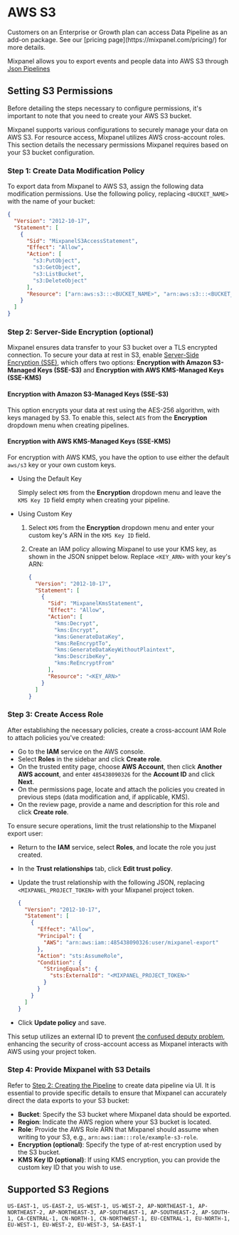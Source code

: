 
# AWS S3

<Callout type="info">
  Customers on an Enterprise or Growth plan can access Data Pipeline as an add-on package. See our [pricing page](https://mixpanel.com/pricing/) for more details.
</Callout>

Mixpanel allows you to export events and people data into AWS S3 through [Json Pipelines](/docs/data-pipelines)

## Setting S3 Permissions

Before detailing the steps necessary to configure permissions, it's important to note that you need to create your AWS S3 bucket.

Mixpanel supports various configurations to securely manage your data on AWS S3. For resource access, Mixpanel utilizes AWS cross-account roles. This section details the necessary permissions Mixpanel requires based on your S3 bucket configuration.

### Step 1: Create Data Modification Policy

To export data from Mixpanel to AWS S3, assign the following data modification permissions. Use the following policy, replacing `<BUCKET_NAME>` with the name of your bucket:

```json
{
  "Version": "2012-10-17",
  "Statement": [
    {
      "Sid": "MixpanelS3AccessStatement",
      "Effect": "Allow",
      "Action": [
        "s3:PutObject",
        "s3:GetObject",
        "s3:ListBucket",
        "s3:DeleteObject"
      ],
      "Resource": ["arn:aws:s3:::<BUCKET_NAME>", "arn:aws:s3:::<BUCKET_NAME>/*"]
    }
  ]
}
```

### Step 2: Server-Side Encryption (optional)

Mixpanel ensures data transfer to your S3 bucket over a TLS encrypted connection. To secure your data at rest in S3, enable [Server-Side Encryption (SSE)](https://docs.aws.amazon.com/AmazonS3/latest/dev/serv-side-encryption.html), which offers two options: **Encryption with Amazon S3-Managed Keys (SSE-S3)** and **Encryption with AWS KMS-Managed Keys (SSE-KMS)**

#### Encryption with Amazon S3-Managed Keys (SSE-S3)

This option encrypts your data at rest using the AES-256 algorithm, with keys managed by S3. To enable this, select `AES` from the **Encryption** dropdown menu when creating pipelines.

#### Encryption with AWS KMS-Managed Keys (SSE-KMS)

For encryption with AWS KMS, you have the option to use either the default `aws/s3` key or your own custom keys.

- Using the Default Key

  Simply select `KMS` from the **Encryption** dropdown menu and leave the `KMS Key ID` field empty when creating your pipeline.

- Using Custom Key

  1. Select `KMS` from the **Encryption** dropdown menu and enter your custom key's ARN in the `KMS Key ID` field.

  2. Create an IAM policy allowing Mixpanel to use your KMS key, as shown in the JSON snippet below. Replace `<KEY_ARN>` with your key's ARN:

     ```json
     {
       "Version": "2012-10-17",
       "Statement": [
         {
           "Sid": "MixpanelKmsStatement",
           "Effect": "Allow",
           "Action": [
             "kms:Decrypt",
             "kms:Encrypt",
             "kms:GenerateDataKey",
             "kms:ReEncryptTo",
             "kms:GenerateDataKeyWithoutPlaintext",
             "kms:DescribeKey",
             "kms:ReEncryptFrom"
           ],
           "Resource": "<KEY_ARN>"
         }
       ]
     }
     ```

### Step 3: Create Access Role

After establishing the necessary policies, create a cross-account IAM Role to attach policies you've created:

- Go to the **IAM** service on the AWS console.
- Select **Roles** in the sidebar and click **Create role**.
- On the trusted entity page, choose **AWS Account**, then click **Another AWS account**, and enter `485438090326` for the **Account ID** and click **Next**.
- On the permissions page, locate and attach the policies you created in previous steps (data modification and, if applicable, KMS).
- On the review page, provide a name and description for this role and click **Create role**.

To ensure secure operations, limit the trust relationship to the Mixpanel export user:

- Return to the **IAM** service, select **Roles**, and locate the role you just created.
- In the **Trust relationships** tab, click **Edit trust policy**.
- Update the trust relationship with the following JSON, replacing `<MIXPANEL_PROJECT_TOKEN>` with your Mixpanel project token.

  ```json
  {
    "Version": "2012-10-17",
    "Statement": [
      {
        "Effect": "Allow",
        "Principal": {
          "AWS": "arn:aws:iam::485438090326:user/mixpanel-export"
        },
        "Action": "sts:AssumeRole",
        "Condition": {
          "StringEquals": {
            "sts:ExternalId": "<MIXPANEL_PROJECT_TOKEN>"
          }
        }
      }
    ]
  }
  ```

- Click **Update policy** and save.

This setup utilizes an external ID to prevent [the confused deputy problem](https://docs.aws.amazon.com/IAM/latest/UserGuide/confused-deputy.html), enhancing the security of cross-account access as Mixpanel interacts with AWS using your project token.

### Step 4: Provide Mixpanel with S3 Details

Refer to [Step 2: Creating the Pipeline](/docs/data-pipelines/#step-2-creating-the-pipeline)
to create data pipeline via UI. It is essential to provide specific details to ensure that Mixpanel can accurately direct the data exports to your S3 bucket:

- **Bucket**: Specify the S3 bucket where Mixpanel data should be exported.
- **Region**: Indicate the AWS region where your S3 bucket is located.
- **Role**: Provide the AWS Role ARN that Mixpanel should assume when writing to your S3, e.g., `arn:aws:iam:::role/example-s3-role`.
- **Encryption (optional)**: Specify the type of at-rest encryption used by the S3 bucket.
- **KMS Key ID (optional)**: If using KMS encryption, you can provide the custom key ID that you wish to use.

## Supported S3 Regions

`US-EAST-1, US-EAST-2, US-WEST-1, US-WEST-2, AP-NORTHEAST-1, AP-NORTHEAST-2, AP-NORTHEAST-3, AP-SOUTHEAST-1, AP-SOUTHEAST-2, AP-SOUTH-1, CA-CENTRAL-1, CN-NORTH-1, CN-NORTHWEST-1, EU-CENTRAL-1, EU-NORTH-1, EU-WEST-1, EU-WEST-2, EU-WEST-3, SA-EAST-1`